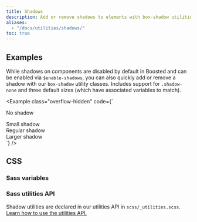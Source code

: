 ```yaml
---
title: Shadows
description: Add or remove shadows to elements with box-shadow utilities.
aliases:
  - "/docs/utilities/shadows/"
toc: true
---
```


## Examples

While shadows on components are disabled by default in Boosted and can be enabled via `$enable-shadows`, you can also quickly add or remove a shadow with our `box-shadow` utility classes. Includes support for `.shadow-none` and three default sizes (which have associated variables to match).

<Example class="overflow-hidden" code={`<div class="shadow-none p-3 mb-5 bg-body-tertiary">No shadow</div>
  <div class="shadow-sm p-3 mb-5 bg-body-tertiary">Small shadow</div>
  <div class="shadow p-3 mb-5 bg-body-tertiary">Regular shadow</div>
  <div class="shadow-lg p-3 mb-5 bg-body-tertiary">Larger shadow</div>`} />

## CSS

### Sass variables

<ScssDocs name="box-shadow-variables" file="scss/_variables.scss" />

### Sass utilities API

Shadow utilities are declared in our utilities API in `scss/_utilities.scss`. [Learn how to use the utilities API.]([[docsref:/utilities/api#using-the-api]])

<ScssDocs name="utils-shadow" file="scss/_utilities.scss" />

